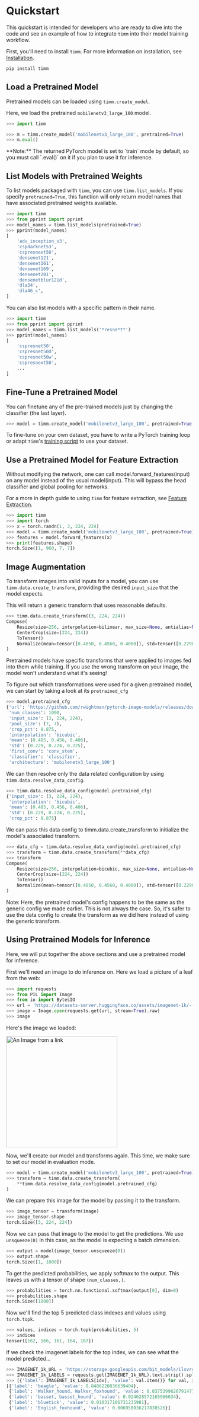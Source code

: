 # Quickstart

This quickstart is intended for developers who are ready to dive into the code and see an example of how to integrate `timm` into their model training workflow.

First, you'll need to install `timm`. For more information on installation, see [Installation](installation).

```bash
pip install timm
```

## Load a Pretrained Model

Pretrained models can be loaded using `timm.create_model`.

Here, we load the pretrained `mobilenetv3_large_100` model.

```py
>>> import timm

>>> m = timm.create_model('mobilenetv3_large_100', pretrained=True)
>>> m.eval()
```

<Tip>
**Note:** The returned PyTorch model is set to `train` mode by default, so you must call `.eval()` on it if you plan to use it for inference.
</Tip>

## List Models with Pretrained Weights

To list models packaged with `timm`, you can use `timm.list_models`. If you specify `pretrained=True`, this function will only return model names that have associated pretrained weights available. 

```py
>>> import timm
>>> from pprint import pprint
>>> model_names = timm.list_models(pretrained=True)
>>> pprint(model_names)
[
    'adv_inception_v3',
    'cspdarknet53',
    'cspresnext50',
    'densenet121',
    'densenet161',
    'densenet169',
    'densenet201',
    'densenetblur121d',
    'dla34',
    'dla46_c',
]
```

You can also list models with a specific pattern in their name.

```py
>>> import timm
>>> from pprint import pprint
>>> model_names = timm.list_models('*resne*t*')
>>> pprint(model_names)
[
    'cspresnet50',
    'cspresnet50d',
    'cspresnet50w',
    'cspresnext50',
    ...
]
```

## Fine-Tune a Pretrained Model

You can finetune any of the pre-trained models just by changing the classifier (the last layer).

```py
>>> model = timm.create_model('mobilenetv3_large_100', pretrained=True, num_classes=NUM_FINETUNE_CLASSES)
```

To fine-tune on your own dataset, you have to write a PyTorch training loop or adapt `timm`'s [training script](training_script) to use your dataset.

## Use a Pretrained Model for Feature Extraction

Without modifying the network, one can call model.forward_features(input) on any model instead of the usual model(input). This will bypass the head classifier and global pooling for networks.

For a more in depth guide to using `timm` for feature extraction, see [Feature Extraction](feature_extraction).

```py
>>> import timm
>>> import torch
>>> x = torch.randn(1, 3, 224, 224)
>>> model = timm.create_model('mobilenetv3_large_100', pretrained=True)
>>> features = model.forward_features(x)
>>> print(features.shape)
torch.Size([1, 960, 7, 7])
```

## Image Augmentation

To transform images into valid inputs for a model, you can use `timm.data.create_transform`, providing the desired `input_size` that the model expects.

This will return a generic transform that uses reasonable defaults.

```py
>>> timm.data.create_transform((3, 224, 224))
Compose(
    Resize(size=256, interpolation=bilinear, max_size=None, antialias=None)
    CenterCrop(size=(224, 224))
    ToTensor()
    Normalize(mean=tensor([0.4850, 0.4560, 0.4060]), std=tensor([0.2290, 0.2240, 0.2250]))
)
```

Pretrained models have specific transforms that were applied to images fed into them while training. If you use the wrong transform on your image, the model won't understand what it's seeing!

To figure out which transformations were used for a given pretrained model, we can start by taking a look at its `pretrained_cfg`

```py
>>> model.pretrained_cfg
{'url': 'https://github.com/rwightman/pytorch-image-models/releases/download/v0.1-weights/mobilenetv3_large_100_ra-f55367f5.pth',
 'num_classes': 1000,
 'input_size': (3, 224, 224),
 'pool_size': (7, 7),
 'crop_pct': 0.875,
 'interpolation': 'bicubic',
 'mean': (0.485, 0.456, 0.406),
 'std': (0.229, 0.224, 0.225),
 'first_conv': 'conv_stem',
 'classifier': 'classifier',
 'architecture': 'mobilenetv3_large_100'}
```

We can then resolve only the data related configuration by using `timm.data.resolve_data_config`.

```py
>>> timm.data.resolve_data_config(model.pretrained_cfg)
{'input_size': (3, 224, 224),
 'interpolation': 'bicubic',
 'mean': (0.485, 0.456, 0.406),
 'std': (0.229, 0.224, 0.225),
 'crop_pct': 0.875}
```

We can pass this data config to timm.data.create_transform to initialize the model's associated transform.

```py
>>> data_cfg = timm.data.resolve_data_config(model.pretrained_cfg)
>>> transform = timm.data.create_transform(**data_cfg)
>>> transform
Compose(
    Resize(size=256, interpolation=bicubic, max_size=None, antialias=None)
    CenterCrop(size=(224, 224))
    ToTensor()
    Normalize(mean=tensor([0.4850, 0.4560, 0.4060]), std=tensor([0.2290, 0.2240, 0.2250]))
)
```

<Tip>
    Note: Here, the pretrained model's config happens to be the same as the generic config we made earlier. This is not always the case. So, it's safer to use the data config to create the transform as we did here instead of using the generic transform.
</Tip>

## Using Pretrained Models for Inference

Here, we will put together the above sections and use a pretrained model for inference.

First we'll need an image to do inference on. Here we load a picture of a leaf from the web:

```py
>>> import requests
>>> from PIL import Image
>>> from io import BytesIO
>>> url = 'https://datasets-server.huggingface.co/assets/imagenet-1k/--/default/test/12/image/image.jpg'
>>> image = Image.open(requests.get(url, stream=True).raw)
>>> image
```

Here's the image we loaded:

<img src="https://datasets-server.huggingface.co/assets/imagenet-1k/--/default/test/12/image/image.jpg" alt="An Image from a link" width="300"/>

Now, we'll create our model and transforms again. This time, we make sure to set our model in evaluation mode.

```py
>>> model = timm.create_model('mobilenetv3_large_100', pretrained=True).eval()
>>> transform = timm.data.create_transform(
    **timm.data.resolve_data_config(model.pretrained_cfg)
)
```

We can prepare this image for the model by passing it to the transform.

```py
>>> image_tensor = transform(image)
>>> image_tensor.shape
torch.Size([3, 224, 224])
```

Now we can pass that image to the model to get the predictions. We use `unsqueeze(0)` in this case, as the model is expecting a batch dimension.

```py
>>> output = model(image_tensor.unsqueeze(0))
>>> output.shape
torch.Size([1, 1000])
```

To get the predicted probabilities, we apply softmax to the output. This leaves us with a tensor of shape `(num_classes,)`. 

```py
>>> probabilities = torch.nn.functional.softmax(output[0], dim=0)
>>> probabilities.shape
torch.Size([1000])
```

Now we'll find the top 5 predicted class indexes and values using `torch.topk`.

```py
>>> values, indices = torch.topk(probabilities, 5)
>>> indices
tensor([162, 166, 161, 164, 167])
```

If we check the imagenet labels for the top index, we can see what the model predicted...

```py
>>> IMAGENET_1k_URL = 'https://storage.googleapis.com/bit_models/ilsvrc2012_wordnet_lemmas.txt'
>>> IMAGENET_1k_LABELS = requests.get(IMAGENET_1k_URL).text.strip().split('\n')
>>> [{'label': IMAGENET_1k_LABELS[idx], 'value': val.item()} for val, idx in zip(values, indices)]
[{'label': 'beagle', 'value': 0.8486220836639404},
 {'label': 'Walker_hound, Walker_foxhound', 'value': 0.03753996267914772},
 {'label': 'basset, basset_hound', 'value': 0.024628572165966034},
 {'label': 'bluetick', 'value': 0.010317106731235981},
 {'label': 'English_foxhound', 'value': 0.006958036217838526}]
```